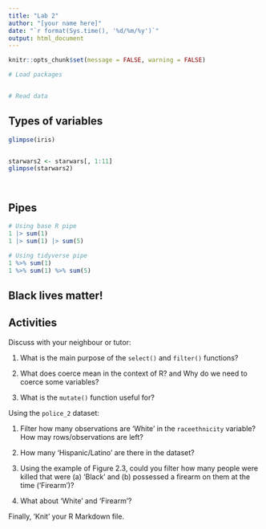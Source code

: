 ```yaml
---
title: "Lab 2"
author: "[your name here]"
date: "`r format(Sys.time(), '%d/%m/%y')`"
output: html_document
---
```


```r
knitr::opts_chunk$set(message = FALSE, warning = FALSE)
```

```r
# Load packages


# Read data
```

## Types of variables

```r
glimpse(iris)
```

```r

```

```r
starwars2 <- starwars[, 1:11]
glimpse(starwars2)
```


```r

```

```r

```

## Pipes

```r
# Using base R pipe
1 |> sum(1)
1 |> sum(1) |> sum(5)
```

```r
# Using tidyverse pipe
1 %>% sum(1)
1 %>% sum(1) %>% sum(5)
```

## Black lives matter!



## Activities

Discuss with your neighbour or tutor:

1. What is the main purpose of the `select()` and `filter()` functions?

2. What does coerce mean in the context of R? and Why do we need to coerce some variables?

3. What is the `mutate()` function useful for?

Using the `police_2` dataset:

1. Filter how many observations are ‘White’ in the `raceethnicity` variable? How may rows/observations are left?

2. How many ‘Hispanic/Latino’ are there in the dataset?

3. Using the example of Figure 2.3, could you filter how many people were killed that were (a) ‘Black’ and (b) possessed a firearm on them at the time (‘Firearm’)?

4. What about ‘White’ and ‘Firearm’?

Finally, 'Knit' your R Markdown file.
